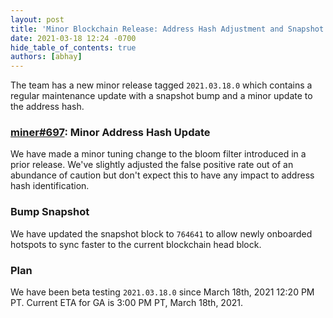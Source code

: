 ```yaml
---
layout: post
title: 'Minor Blockchain Release: Address Hash Adjustment and Snapshot Bump'
date: 2021-03-18 12:24 -0700
hide_table_of_contents: true
authors: [abhay]
---
```


The team has a new minor release tagged `2021.03.18.0` which contains a regular maintenance update
with a snapshot bump and a minor update to the address hash.

<!--truncate-->

### [miner#697](https://github.com/helium/miner/pull/697): Minor Address Hash Update

We have made a minor tuning change to the bloom filter introduced in a prior release. We've slightly
adjusted the false positive rate out of an abundance of caution but don't expect this to have any
impact to address hash identification.

### Bump Snapshot

We have updated the snapshot block to `764641` to allow newly onboarded hotspots to sync faster to
the current blockchain head block.

### Plan

We have been beta testing `2021.03.18.0` since March 18th, 2021 12:20 PM PT. Current ETA for GA is
3:00 PM PT, March 18th, 2021.
